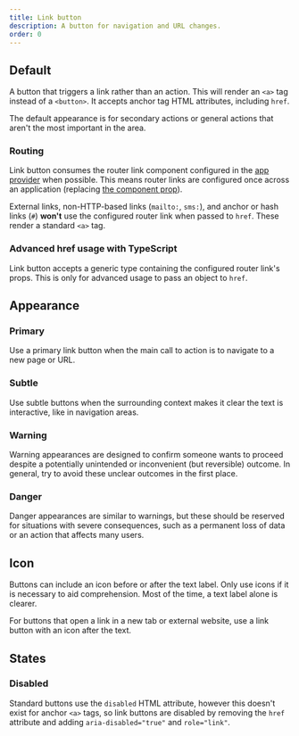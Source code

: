 ```yaml
---
title: Link button
description: A button for navigation and URL changes.
order: 0
---
```




## Default

A button that triggers a link rather than an action. This will render an `<a>` tag instead of a
`<button>`. It accepts anchor tag HTML attributes, including `href`.

The default appearance is for secondary actions or general actions that aren't the most important in
the area.

<Example Component={LinkButton} packageName="@atlaskit/button" />

### Routing

Link button consumes the router link component configured in the
[app provider](/components/app-provider/examples#router-links) when possible. This means router
links are configured once across an application (replacing
[the component prop](/components/button/button-legacy/examples#routing)).

External links, non-HTTP-based links (`mailto:`, `sms:`), and anchor or hash links (`#`) **won't**
use the configured router link when passed to `href`. These render a standard `<a>` tag.

### Advanced href usage with TypeScript

Link button accepts a generic type containing the configured router link's props. This is only for
advanced usage to pass an object to `href`.

<Example
	Component={LinkButtonWithRouting}
	packageName="@atlaskit/button"
	appearance="source-only"
/>

## Appearance

### Primary

Use a primary link button when the main call to action is to navigate to a new page or URL.

<Example Component={LinkButtonPrimary} packageName="@atlaskit/button" />

### Subtle

Use subtle buttons when the surrounding context makes it clear the text is interactive, like in
navigation areas.

<Example Component={LinkButtonSubtle} packageName="@atlaskit/button" />

### Warning

Warning appearances are designed to confirm someone wants to proceed despite a potentially
unintended or inconvenient (but reversible) outcome. In general, try to avoid these unclear outcomes
in the first place.

<Example Component={LinkButtonWarning} packageName="@atlaskit/button" />

### Danger

Danger appearances are similar to warnings, but these should be reserved for situations with severe
consequences, such as a permanent loss of data or an action that affects many users.

<Example Component={LinkButtonDanger} packageName="@atlaskit/button" />

## Icon

Buttons can include an icon before or after the text label. Only use icons if it is necessary to aid
comprehension. Most of the time, a text label alone is clearer.

For buttons that open a link in a new tab or external website, use a link button with an icon after
the text.

<Example Component={LinkButtonIcon} packageName="@atlaskit/button" />

## States

### Disabled

Standard buttons use the `disabled` HTML attribute, however this doesn't exist for anchor `<a>`
tags, so link buttons are disabled by removing the `href` attribute and adding
`aria-disabled="true"` and `role="link"`.

<Example Component={LinkButtonDisabled} packageName="@atlaskit/button" />
